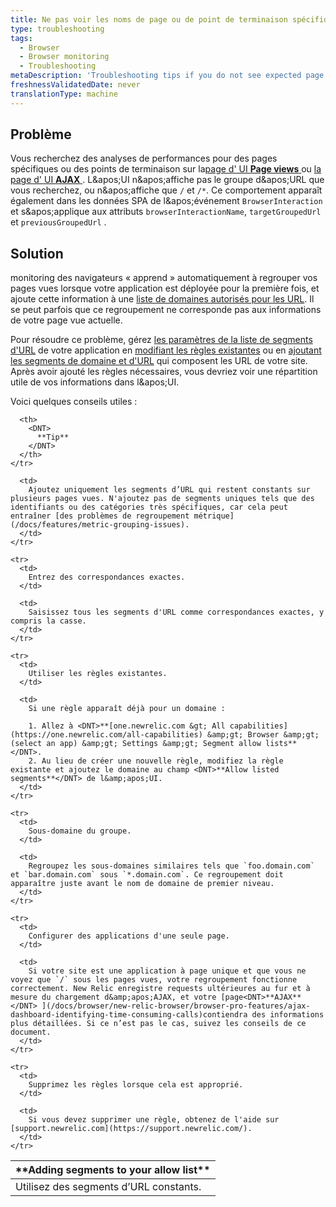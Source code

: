 ```yaml
---
title: Ne pas voir les noms de page ou de point de terminaison spécifiques dans les données du navigateur
type: troubleshooting
tags:
  - Browser
  - Browser monitoring
  - Troubleshooting
metaDescription: 'Troubleshooting tips if you do not see expected page views, URLs, or AJAX when using New Relic browser or SPA monitoring.'
freshnessValidatedDate: never
translationType: machine
---
```


## Problème

Vous recherchez des analyses de performances pour des pages spécifiques ou des points de terminaison sur la[page d' UI <InlinePopover type="browser" /><DNT>**Page views**</DNT> ](/docs/browser/new-relic-browser/additional-standard-features/page-views-insights-your-sites-popularity)ou [la page d' UI <DNT>**AJAX**</DNT> ](/docs/browser/new-relic-browser/browser-pro-features/ajax-dashboard-identifying-time-consuming-calls). L&amp;apos;UI n&amp;apos;affiche pas le groupe d&amp;apos;URL que vous recherchez, ou n&amp;apos;affiche que `/` et `/*`. Ce comportement apparaît également dans les données SPA de l&amp;apos;événement `BrowserInteraction` et s&amp;apos;applique aux attributs `browserInteractionName`, `targetGroupedUrl` et `previousGroupedUrl` .

## Solution

monitoring des navigateurs « apprend » automatiquement à regrouper vos pages vues lorsque votre application est déployée pour la première fois, et ajoute cette information à une [liste de domaines autorisés pour les URL](/docs/browser/new-relic-browser/configuration/group-browser-metrics-urls). Il se peut parfois que ce regroupement ne corresponde pas aux informations de votre page vue actuelle.

Pour résoudre ce problème, gérez [les paramètres de la liste de segments d'URL](/docs/browser/new-relic-browser/configuration/browser-settings-ui-options-apdex-geography#enabling) de votre application en [modifiant les règles existantes](/docs/browser/new-relic-browser/configuration/group-browser-metrics-urls#maintaining) ou en [ajoutant les segments de domaine et d'URL](/docs/browser/new-relic-browser/configuration/group-browser-metrics-urls#adding) qui composent les URL de votre site. Après avoir ajouté les règles nécessaires, vous devriez voir une répartition utile de vos informations dans l&amp;apos;UI.

Voici quelques conseils utiles :

<table>
  <thead>
    <tr>
      <th width={200}>
        <DNT>
          **Adding segments to your allow list**
        </DNT>
      </th>

      <th>
        <DNT>
          **Tip**
        </DNT>
      </th>
    </tr>
  </thead>

  <tbody>
    <tr>
      <td>
        Utilisez des segments d’URL constants.
      </td>

      <td>
        Ajoutez uniquement les segments d’URL qui restent constants sur plusieurs pages vues. N'ajoutez pas de segments uniques tels que des identifiants ou des catégories très spécifiques, car cela peut entraîner [des problèmes de regroupement métrique](/docs/features/metric-grouping-issues).
      </td>
    </tr>

    <tr>
      <td>
        Entrez des correspondances exactes.
      </td>

      <td>
        Saisissez tous les segments d'URL comme correspondances exactes, y compris la casse.
      </td>
    </tr>

    <tr>
      <td>
        Utiliser les règles existantes.
      </td>

      <td>
        Si une règle apparaît déjà pour un domaine :

        1. Allez à <DNT>**[one.newrelic.com &gt; All capabilities](https://one.newrelic.com/all-capabilities) &amp;gt; Browser &amp;gt; (select an app) &amp;gt; Settings &amp;gt; Segment allow lists**</DNT>.
        2. Au lieu de créer une nouvelle règle, modifiez la règle existante et ajoutez le domaine au champ <DNT>**Allow listed segments**</DNT> de l&amp;apos;UI.
      </td>
    </tr>

    <tr>
      <td>
        Sous-domaine du groupe.
      </td>

      <td>
        Regroupez les sous-domaines similaires tels que `foo.domain.com` et `bar.domain.com` sous `*.domain.com`. Ce regroupement doit apparaître juste avant le nom de domaine de premier niveau.
      </td>
    </tr>

    <tr>
      <td>
        Configurer des applications d'une seule page.
      </td>

      <td>
        Si votre site est une application à page unique et que vous ne voyez que `/` sous les pages vues, votre regroupement fonctionne correctement. New Relic enregistre requests ultérieures au fur et à mesure du chargement d&amp;apos;AJAX, et votre [page<DNT>**AJAX**</DNT> ](/docs/browser/new-relic-browser/browser-pro-features/ajax-dashboard-identifying-time-consuming-calls)contiendra des informations plus détaillées. Si ce n’est pas le cas, suivez les conseils de ce document.
      </td>
    </tr>

    <tr>
      <td>
        Supprimez les règles lorsque cela est approprié.
      </td>

      <td>
        Si vous devez supprimer une règle, obtenez de l'aide sur [support.newrelic.com](https://support.newrelic.com/).
      </td>
    </tr>
  </tbody>
</table>